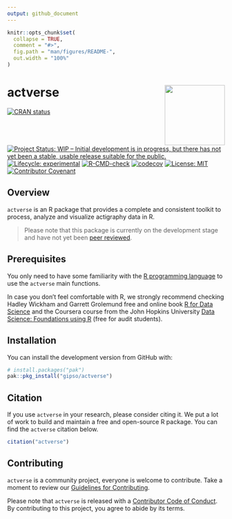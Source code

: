 ```yaml
---
output: github_document
---
```


<!-- README.md is generated from README.Rmd. Please edit that file -->

```r
knitr::opts_chunk$set(
  collapse = TRUE,
  comment = "#>",
  fig.path = "man/figures/README-",
  out.width = "100%"
)
```

# actverse <a href='https://gipso.github.io/actverse'><img src='man/figures/logo.png' align="right" height="139" /></a>

<!-- badges: start -->
[![CRAN status](https://www.r-pkg.org/badges/version/actverse)](https://CRAN.R-project.org/package=actverse)
[![Project Status: WIP – Initial development is in progress, but there has not yet been a stable, usable release suitable for the public.](https://www.repostatus.org/badges/latest/wip.svg)](https://www.repostatus.org/#wip)
[![Lifecycle: experimental](https://img.shields.io/badge/lifecycle-experimental-orange.svg)](https://www.tidyverse.org/lifecycle/#experimental)
[![R-CMD-check](https://github.com/gipso/actverse/workflows/R-CMD-check/badge.svg)](https://github.com/gipso/actverse/actions)
[![codecov](https://codecov.io/gh/gipso/actverse/branch/main/graph/badge.svg?token=2bnHxbdw4M)](https://codecov.io/gh/gipso/actverse)
[![License: MIT](https://img.shields.io/badge/license-MIT-green)](https://choosealicense.com/licenses/mit/)
[![Contributor Covenant](https://img.shields.io/badge/Contributor%20Covenant-v2.0%20adopted-ff69b4.svg)](https://gipso.github.io/actverse/CODE_OF_CONDUCT.html)
<!-- badges: end -->

## Overview

`actverse` is an R package that provides a complete and consistent toolkit to process, analyze and visualize actigraphy data in R.

> Please note that this package is currently on the development stage and have not yet been [peer reviewed](https://devguide.ropensci.org/softwarereviewintro.html).

## Prerequisites

You only need to have some familiarity with the [R programming language](https://www.r-project.org/) to use the `actverse` main functions.

In case you don't feel comfortable with R, we strongly recommend checking Hadley Wickham and Garrett Grolemund free and online book [R for Data Science](https://r4ds.had.co.nz/) and the Coursera course from the John Hopkins University [Data Science: Foundations using R](https://www.coursera.org/specializations/data-science-foundations-r) (free for audit students).

## Installation

You can install the development version from GitHub with:

``` r
# install.packages("pak")
pak::pkg_install("gipso/actverse")
```

## Citation

If you use `actverse` in your research, please consider citing it. We put a lot of work to build and maintain a free and open-source R package. You can find the `actverse` citation below.

```r
citation("actverse")
```

## Contributing

`actverse` is a community project, everyone is welcome to contribute. Take a moment to review our [Guidelines for Contributing](https://gipso.github.io/actverse/CONTRIBUTING.html).

Please note that `actverse` is released with a [Contributor Code of Conduct](https://gipso.github.io/actverse/CODE_OF_CONDUCT.html). By contributing to this project, you agree to abide by its terms.
